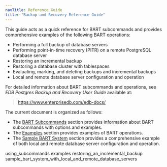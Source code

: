 ```yaml
---
navTitle: Reference Guide
title: "Backup and Recovery Reference Guide"
---
```




This guide acts as a quick reference for BART subcommands and provides comprehensive examples of the following BART operations:

-   Performing a full backup of database servers
-   Performing point-in-time recovery (PITR) on a remote PostgreSQL database server
-   Restoring an incremental backup
-   Restoring a database cluster with tablespaces
-   Evaluating, marking, and deleting backups and incremental backups
-   Local and remote database server configuration and operation

For detailed information about BART subcommands and operations, see *EDB Postgres Backup and Recovery User Guide* available at:

> <https://www.enterprisedb.com/edb-docs/>

The current document is organized as follows:

-   The [BART Subcommands](01_using_subcommands/#using_bart_subcommands) section provides information about BART subcommands with options and examples.
-   The [Examples](#examples) section provides examples of BART operations.
-   The [Sample BART System](#sample_bart_system_with_local_and_remote_database_servers) section provides a comprehensive example of both local and remote database server configuration and operation.

<div class="toctree" maxdepth="5">

using\_subcommands examples restoring\_an\_incremental\_backup sample\_bart\_system\_with\_local\_and\_remote\_database\_servers

</div>
